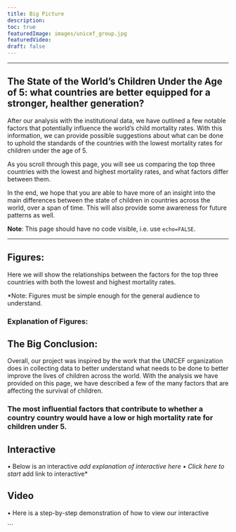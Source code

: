 ```yaml
---
title: Big Picture
description:
toc: true
featuredImage: images/unicef_group.jpg
featuredVideo:
draft: false
---
```


---

## The State of the World's Children Under the Age of 5: what countries are better equipped for a stronger, healther generation? 

After our analysis with the institutional data, we have outlined a few notable factors that potentially influence the world's child mortality rates. With this information, we can provide possible suggestions about what can be done to uphold the standards of the countries with the lowest mortality rates for children under the age of 5. 


As you scroll through this page, you will see us comparing the top three countries with the lowest and highest mortality rates, and what factors differ between them. 


In the end, we hope that you are able to have more of an insight into the main differences between the state of children in countries across the world, over a span of time. This will also provide some awareness for future patterns as well. 

  
**Note**: This page should have no code visible, i.e. use `echo=FALSE`.  

---

## Figures: 

Here we will show the relationships between the factors for the top three countries with both the lowest and highest mortality rates. 

*Note: Figures must be simple enough for the general audience to understand. 




### Explanation of Figures: 



## The Big Conclusion: 

Overall, our project was inspired by the work that the UNICEF organization does in collecting data to better understand what needs to be done to better improve the lives of children across the world. With the analysis we have provided on this page, we have described a few of the many factors that are affecting the survival of children. 

### The most influential factors that contribute to whether a country country would have a low or high mortality rate for children under 5.  


## Interactive 
•	Below is an interactive *add explanation of interactive here
•	Click here to start *add link to interactive* 


## Video 

•	Here is a step-by-step demonstration of how to view our interactive

```



